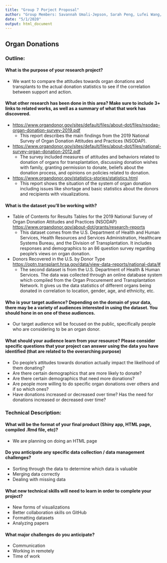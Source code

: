 ```yaml
---
title: "Group 7 Porject Proposal"
author: "Group Members: Savannah Umali-Jepson, Sarah Peng, Lufei Wang, Ming Yan "
date: "5/1/2020"
output: html_document
---
```

## **Organ Donations**
### Outline:

#### What is the purpose of your research project?

* We want to compare the attitudes towards organ donations and transplants to the actual donation statistics to see if the correlation between support and action.


#### What other research has been done in this area? Make sure to include 3+ links to related works, as well as a summary of what that work has discovered.

* <https://www.organdonor.gov/sites/default/files/about-dot/files/nsodap-organ-donation-survey-2019.pdf>
    + This report describes the main findings from the 2019 National Survey of Organ Donation Attitudes and Practices (NSODAP). 

* <https://www.organdonor.gov/sites/default/files/about-dot/files/national-survey-organ-donation-2012.pdf>
    + The survey included measures of attitudes and behaviors related to donation of organs for transplantation, discussing donation wishes with family, granting permission to donate, beliefs about the donation process, and opinions on policies related to donation.

* <https://www.organdonor.gov/statistics-stories/statistics.html>
    + This report shows the situation of the system of organ donation including issues like shortage and basic statistics about the donors and recipients with visualizations. 


#### What is the dataset you'll be working with? 
* Table of Contents for Results Tables for the 2019 National Survey of Organ Donation Attitudes and Practices (NSODAP) <https://www.organdonor.gov/about-dot/grants/research-reports>
    + This dataset comes from the U.S. Department of Health and Human Services, Health Resources and Services Administration, Healthcare Systems Bureau, and the Division of Transplantation. It includes responses and demographics to an 86 question survey regarding people’s views on organ donation.

* Donors Recovered in the U.S. by Donor Type <https://optn.transplant.hrsa.gov/data/view-data-reports/national-data/#>
    + The second dataset is from the U.S. Department of Health & Human Services. The data was collected through an online database system which compiled from the Organ Procurement and Transplantation Network. It gives us the data statistics of different organs being donated in correlation to location, gender, age, and ethnicity, etc. 

#### Who is your target audience?  Depending on the domain of your data, there may be a variety of audiences interested in using the dataset. You should hone in on one of these audiences.

* Our target audience will be focused on the public, specifically people who are considering to be an organ donor. 

#### What should your audience learn from your resource? Please consider specific questions that your project can answer using the data you have identified (that are related to the overarching purpose)
*  Do people’s attitudes towards donation actually impact the likelihood of them donating?
*  Are there certain demographics that are more likely to donate?
*  Are there certain demographics that need more donations?
*  Are people more willing to do specific organ donations over others and if so which ones?
*  Have donations increased or decreased over time?
Has the need for donations increased or decreased over time?


### Technical Description:

#### What will be the format of your final product (Shiny app, HTML page, compiled .Rmd file, etc)?
*  We are planning on doing an HTML page

#### Do you anticipate any specific data collection / data management challenges?
*  Sorting through the data to determine which data is valuable
*  Merging data correctly
*  Dealing with missing data

#### What new technical skills will need to learn in order to complete your project?
*  New forms of visualizations
*  Better collaboration skills on GitHub
*  Formatting datasets
*  Analyzing papers

#### What major challenges do you anticipate? 
*  Communication
*  Working in remotely
*  Time of work


